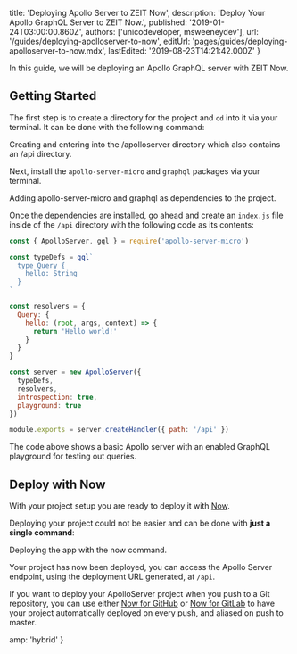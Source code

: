 
  title: 'Deploying Apollo Server to ZEIT Now',
  description: 'Deploy Your Apollo GraphQL Server to ZEIT Now.',
  published: '2019-01-24T03:00:00.860Z',
  authors: ['unicodeveloper, msweeneydev'],
  url: '/guides/deploying-apolloserver-to-now',
  editUrl: 'pages/guides/deploying-apolloserver-to-now.mdx',
  lastEdited: '2019-08-23T14:21:42.000Z'
}

In this guide, we will be deploying an Apollo GraphQL server with ZEIT Now.

## Getting Started

The first step is to create a directory for the project and `cd` into it via your terminal. It can be done with the following command:

<Snippet dark text="mkdir -p apolloserver/api && cd apolloserver" />
<Caption>
  Creating and entering into the <InlineCode>/apolloserver</InlineCode> directory which also contains an <InlineCode>/api</InlineCode> directory.
</Caption>

Next, install the `apollo-server-micro` and `graphql` packages via your terminal.

<Snippet dark text="npm i apollo-server-micro graphql" />
<Caption>
  Adding <InlineCode>apollo-server-micro</InlineCode> and <InlineCode>graphql</InlineCode> as dependencies to the project.
</Caption>

Once the dependencies are installed, go ahead and create an `index.js` file inside of the `/api` directory with the following code as its contents:

```js
const { ApolloServer, gql } = require('apollo-server-micro')

const typeDefs = gql`
  type Query {
    hello: String
  }
`

const resolvers = {
  Query: {
    hello: (root, args, context) => {
      return 'Hello world!'
    }
  }
}

const server = new ApolloServer({
  typeDefs,
  resolvers,
  introspection: true,
  playground: true
})

module.exports = server.createHandler({ path: '/api' })
```

<Caption>
  The code above shows a basic Apollo server with an enabled GraphQL playground
  for testing out queries.
</Caption>

## Deploy with Now

With your project setup you are ready to deploy it with [Now](/now).

Deploying your project could not be easier and can be done with **just a single command**:

<Snippet dark text="now" />

<Caption>
  Deploying the app with the <InlineCode>now</InlineCode> command.
</Caption>

Your project has now been deployed, you can access the Apollo Server endpoint, using the deployment URL generated, at `/api`.

If you want to deploy your ApolloServer project when you push to a Git repository, you can use either [Now for GitHub](/docs/v2/integrations/now-for-github/) or [Now for GitLab](/docs/v2/integrations/now-for-gitlab/) to have your project automatically deployed on every push, and aliased on push to master.


  amp: 'hybrid'
}
